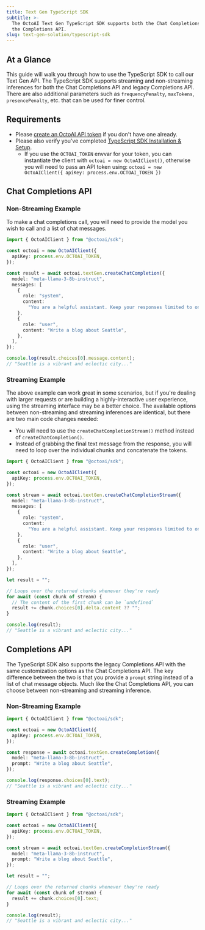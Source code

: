 ```yaml
---
title: Text Gen TypeScript SDK
subtitle: >-
  The OctoAI Text Gen TypeScript SDK supports both the Chat Completions API and
  the Completions API.
slug: text-gen-solution/typescript-sdk
---
```


## At a Glance

This guide will walk you through how to use the TypeScript SDK to call our Text Gen API. The TypeScript SDK supports streaming and non-streaming inferences for both the Chat Completions API and legacy Completions API. There are also additional parameters such as `frequencyPenalty`, `maxTokens`, `presencePenalty`, etc. that can be used for finer control.

## Requirements

- Please [create an OctoAI API token](../getting-started/how-to-create-an-octoai-access-token.mdx) if you don't have one already.
- Please also verify you've completed [TypeScript SDK Installation & Setup](../typescript-sdk/installation-and-setup.mdx).
  - If you use the `OCTOAI_TOKEN` envvar for your token, you can instantiate the client with `octoai = new OctoAIClient()`, otherwise you will need to pass an API token using: `octoai = new OctoAIClient({ apiKey: process.env.OCTOAI_TOKEN })`

## Chat Completions API

### Non-Streaming Example

To make a chat completions call, you will need to provide the model you wish to call and a list of chat messages.

```typescript TypeScript
import { OctoAIClient } from "@octoai/sdk";

const octoai = new OctoAIClient({
  apiKey: process.env.OCTOAI_TOKEN,
});

const result = await octoai.textGen.createChatCompletion({
  model: "meta-llama-3-8b-instruct",
  messages: [
    {
      role: "system",
      content:
        "You are a helpful assistant. Keep your responses limited to one short paragraph if possible.",
    },
    {
      role: "user",
      content: "Write a blog about Seattle",
    },
  ],
});

console.log(result.choices[0].message.content);
// "Seattle is a vibrant and eclectic city..."
```

### Streaming Example

The above example can work great in some scenarios, but if you're dealing with larger requests or are building a highly-interactive user experience, using the streaming interface may be a better choice. The available options between non-streaming and streaming inferences are identical, but there are two main code changes needed:

- You will need to use the `createChatCompletionStream()` method instead of `createChatCompletion()`.
- Instead of grabbing the final text message from the response, you will need to loop over the individual chunks and concatenate the tokens.

```typescript TypeScript
import { OctoAIClient } from "@octoai/sdk";

const octoai = new OctoAIClient({
  apiKey: process.env.OCTOAI_TOKEN,
});

const stream = await octoai.textGen.createChatCompletionStream({
  model: "meta-llama-3-8b-instruct",
  messages: [
    {
      role: "system",
      content:
        "You are a helpful assistant. Keep your responses limited to one short paragraph if possible.",
    },
    {
      role: "user",
      content: "Write a blog about Seattle",
    },
  ],
});

let result = "";

// Loops over the returned chunks whenever they're ready
for await (const chunk of stream) {
  // The content of the first chunk can be `undefined`
  result += chunk.choices[0].delta.content ?? "";
}

console.log(result);
// "Seattle is a vibrant and eclectic city..."
```

## Completions API

The TypeScript SDK also supports the legacy Completions API with the same customization options as the Chat Completions API. The key difference between the two is that you provide a `prompt` string instead of a list of chat message objects. Much like the Chat Completions API, you can choose between non-streaming and streaming inference.

### Non-Streaming Example

```typescript TypeScript
import { OctoAIClient } from "@octoai/sdk";

const octoai = new OctoAIClient({
  apiKey: process.env.OCTOAI_TOKEN,
});

const response = await octoai.textGen.createCompletion({
  model: "meta-llama-3-8b-instruct",
  prompt: "Write a blog about Seattle",
});

console.log(response.choices[0].text);
// "Seattle is a vibrant and eclectic city..."
```

### Streaming Example

```typescript TypeScript
import { OctoAIClient } from "@octoai/sdk";

const octoai = new OctoAIClient({
  apiKey: process.env.OCTOAI_TOKEN,
});

const stream = await octoai.textGen.createCompletionStream({
  model: "meta-llama-3-8b-instruct",
  prompt: "Write a blog about Seattle",
});

let result = "";

// Loops over the returned chunks whenever they're ready
for await (const chunk of stream) {
  result += chunk.choices[0].text;
}

console.log(result);
// "Seattle is a vibrant and eclectic city..."
```
